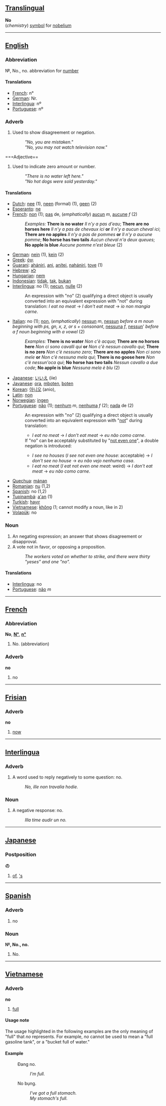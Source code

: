 ==[[Translingual]]==

'''No'''<br>(''chemistry'') [[symbol]] for [[nobelium]]

----

==[[English]]==

===Abbreviation===
&#x2116;, No., no. abbreviation for [[number]]

====Translations====
*[[French]]: n°
*[[German]]: Nr.
*[[Interlingua]]: nº
*[[Portuguese]]: nº

===Adverb===

#Used to show disagreement or negation.
#:'' "No, you are mistaken." ''
#:'' "No, you may not watch television now." ''

===Adjective==

#Used to indicate zero amount or number.
#:'' "There is no water left here." ''
#:'' "No hot dogs were sold yesterday." ''

====Translations====
*[[Dutch]]: [[nee]] (1), [[neen]] (formal) (1), [[geen]] (2)
*[[Esperanto]]: [[ne]]
*[[French]]: [[non]] (1); [[pas]] de, (''emphatically'') [[aucun]] ''m'', [[aucune]] ''f'' (2)
*:''Examples:'' '''There is no water''' ''Il n'y a pas d'eau''; '''There are no horses here''' ''Il n'y a pas de chevaux ici'' '''or''' ''Il n'y a aucun cheval ici''; '''There are no apples''' ''Il n'y a pas de pommes'' '''or''' ''Il n'y a aucune pomme''; '''No horse has two tails''' ''Aucun cheval n'a deux queues''; '''No apple is blue''' ''Aucune pomme n'est bleue'' (2)
*[[German]]: [[nein]] (1), [[kein]] (2)
*[[Greek]]: [[όχι]]
*[[Guarani]]: [[ahániri]], [[ani]], [[anítei]], [[nahániri]], [[tove]] (1)
*[[Hebrew]]: [[לא]]
*[[Hungarian]]: [[nem]]
*[[Indonesian]]: [[tidak]], [[tak]], [[bukan]]
*[[Interlingua]]: no (1); [[necun]], [[nulle]] (2)
*:An expression with "no" (2) qualifying a direct object is usually converted into an equivalent expression with "not" during translation: ''I eat no meat'' &rarr; ''I don't eat meat'' &rarr; ''io non mangia carne''.
*[[Italian]]: no (1); [[non]], (''emphatically'') [[nessun]] ''m'', [[nessun]] ''before a m noun beginning with ps, gn, x, z, or s + consonant'', [[nessuna]] ''f'', [[nessun]]' ''before a f noun beginning with a vowel'' (2)
*:''Examples:'' '''There is no water''' ''Non c'è acqua''; '''There are no horses here''' ''Non ci sono cavalli qui'' '''or''' ''Non c'è nessun cavallo qui''; '''There is no zero''' ''Non c'è nessuno zero''; '''There are no apples''' ''Non ci sono mele'' '''or''' ''Non c'è nessuna mela qui''; '''There is no goose here''' ''Non c'è nessun'oca qui''; '''No horse has two tails''' ''Nessun cavallo a due code''; '''No apple is blue''' ''Nessuna mela è blu'' (2)
*[[Japanese]]: [[いいえ]] (iie)
*[[Javanese]]: [[ora]], [[mboten]], [[boten]]
*[[Korean]]: [[아니오]] (anio),
*[[Latin]]: [[non]]
*[[Norwegian]]: [[ingen]]
*[[Portuguese]]: [[não]] (1); [[nenhum]] ''m'', [[nenhuma]] ''f'' (2); [[nada]] de (2)
*:An expression with "no" (2) qualifying a direct object is usually converted into an equivalent expression with "[[not]]" during translation:
*:*''I eat no meat'' &rarr; ''I don't eat meat'' &rarr; ''eu não como carne''.
*:If "no" can be acceptably substituted by "[[not even one]]", a double negation is introduced:
*:*''I see no houses'' (''I see not even one house'': acceptable) &rarr; ''I don't see no house'' &rarr; ''eu não vejo nenhuma casa''.
*:*''I eat no meat'' (''I eat not even one meat'': weird) &rarr; ''I don't eat meat'' &rarr; ''eu não como carne''.
*[[Quechua]]: [[mánan]]
*[[Romanian]]: [[nu]] (1,2)
*[[Spanish]]: no (1,2)
*[[Tupinambá]]: [[a'an]] (1)
*[[Turkish]]: [[hayır]]
*[[Vietnamese]]: [[không]] (1; cannot modify a noun, like in 2)
*[[Volapük]]: no

===Noun===
#An negating expression; an answer that shows disagreement or disapproval. 
#A vote not in favor, or opposing a proposition. 
#:''The workers voted on whether to strike, and there were thirty "yeses" and one "no".''

====Translations====
*[[Interlingua]]: no
*[[Portuguese]]: [[não]] ''m''
----

==[[French]]==

===Abbreviation===
'''No''', '''[[N°]]''', '''[[n°]]'''

#No. (abbreviation)

===Adverb===
'''no'''

#no

----

==[[Frisian]]==

===Adverb===
'''no'''
# [[now]]

----

==[[Interlingua]]==
===Adverb===
# A word used to reply negatively to some question: no.
#: ''No, ille non travalia hodie.''
===Noun===
# A negative response: no.
#: ''Illa time audir un no.''
----

==[[Japanese]]==
===Postposition===
'''の'''
# [[of]], [['s]]

----

==[[Spanish]]==

===Adverb===
#no

===Noun===
'''&#x2116;, No., no.'''

#No.

----

==[[Vietnamese]]==

===Adverb===
'''no'''

#[[full]]

====Usage note====
The usage highlighted in the following examples are the only meaning of "full" that ''no'' represents. For example, ''no'' cannot be used to mean a "full gasoline tank", or a "bucket full of water."

====Example====
:Đang no.
::''I'm full.''
:No bụng.
::''I've got a full stomach.''
::''My stomach's full.''